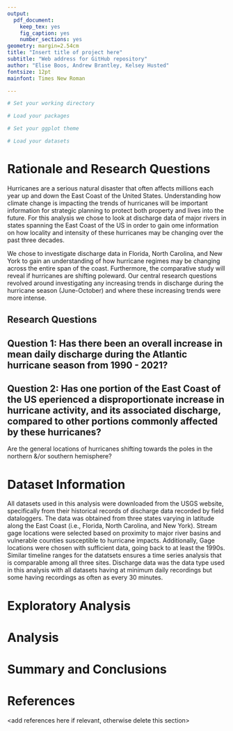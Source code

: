 ```yaml
---
output: 
  pdf_document:
    keep_tex: yes
    fig_caption: yes
    number_sections: yes
geometry: margin=2.54cm
title: "Insert title of project here"
subtitle: "Web address for GitHub repository"
author: "Elise Boos, Andrew Brantley, Kelsey Husted"
fontsize: 12pt
mainfont: Times New Roman

---
```


\newpage
\tableofcontents 
\newpage
\listoftables 
\newpage
\listoffigures 
\newpage

```r
# Set your working directory

# Load your packages

# Set your ggplot theme

# Load your datasets

```


# Rationale and Research Questions

Hurricanes are a serious natural disaster that often affects millions each year up and down the East Coast of the United States. Understanding how climate change is impacting the trends of hurricanes will be important information for strategic planning to protect both property and lives into the future. For this analysis we chose to look at discharge data of major rivers in states spanning the East Coast of the US in order to gain ome information on how locality and intensity of these hurricanes may be changing over the past three decades. 

We chose to investigate discharge data in Florida, North Carolina, and New York to gain an understanding of how hurricane regimes may be changing across the entire span of the coast. Furthermore, the comparative study will reveal if hurricanes are shifting poleward. Our central research questions revolved around investigating any increasing trends in discharge during the hurricane season (June-October) and where these increasing trends were more intense. 

## Research Questions

## Question 1: Has there been an overall increase in mean daily discharge during the Atlantic hurricane season from 1990 - 2021?

## Question 2: Has one portion of the East Coast of the US eperienced a disproportionate increase in hurricane activity, and its associated discharge, compared to other portions commonly affected by these hurricanes?

Are the general locations of hurricanes shifting towards the poles in the northern &/or southern hemisphere?

\newpage

# Dataset Information

All datasets used in this analysis were downloaded from the USGS website, specifically from their historical records of discharge data recorded by field dataloggers. The data was obtained from three states varying in latitude along the East Coast (i.e., Florida, North Carolina, and New York). Stream gage locations were selected based on proximity to major river basins and vulnerable counties susceptible to hurricane impacts. Additionally, Gage locations were chosen with sufficient data, going back to at least the 1990s. Similar timeline ranges for the datatsets ensures a time series analysis that is comparable among all three sites. Discharge data was the data type used in this analysis with all datasets having at minimum daily recordings but some having recordings as often as every 30 minutes. 



\newpage

# Exploratory Analysis 



\newpage

# Analysis



\newpage

# Summary and Conclusions


\newpage

# References
<add references here if relevant, otherwise delete this section> 
